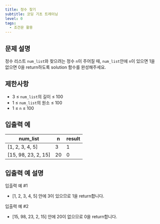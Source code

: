 ```yaml
---
title: 정수 찾기
subtitle: 코딩 기초 트레이닝
level: 0
tags:
  - 조건문 활용
---
```


## 문제 설명

정수 리스트 `num_list`와 찾으려는 정수 `n`이 주어질 때, `num_list`안에 `n`이 있으면 1을 없으면 0을 return하도록 solution 함수를 완성해주세요.

## 제한사항

- 3 ≤ `num_list`의 길이 ≤ 100
- 1 ≤ `num_list`의 원소 ≤ 100
- 1 ≤ `n` ≤ 100

## 입출력 예

| num_list              | n   | result |
| --------------------- | --- | ------ |
| \[1, 2, 3, 4, 5\]     | 3   | 1      |
| \[15, 98, 23, 2, 15\] | 20  | 0      |

## 입출력 예 설명

입출력 예 #1

- \[1, 2, 3, 4, 5\] 안에 3이 있으므로 1을 return합니다.

입출력 예 #2

- \[15, 98, 23, 2, 15\] 안에 20이 없으므로 0을 return합니다.
